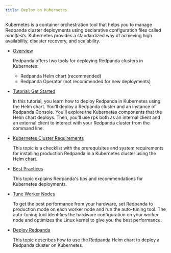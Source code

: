 ```yaml
---
title: Deploy on Kubernetes
---
```


<head>
    <meta name="title" content="Deploy on Kubernetes | Redpanda Docs"/>
    <meta name="description" content="Deploy on Kubernetes."/>
</head>

Kubernetes is a container orchestration tool that helps you to manage Redpanda cluster deployments using declarative configuration files called _manifests_. Kubernetes provides a standardized way of achieving high availability, disaster recovery, and scalability.

- [Overview](../kubernetes/kubernetes-production-deployment)

    Redpanda offers two tools for deploying Redpanda clusters in Kubernetes:

    - Redpanda Helm chart (recommended)
    - Redpanda Operator (not recommended for new deployments)

- [Tutorial: Get Started](../kubernetes/get-started-dev)

    In this tutorial, you learn how to deploy Redpanda in Kubernetes using the Helm chart. You'll deploy a Redpanda cluster and an instance of Redpanda Console. You'll explore the Kubernetes components that the Helm chart deploys. Then, you'll use rpk both as an internal client and an external client to interact with your Redpanda cluster from the command line.

- [Kubernetes Cluster Requirements](../kubernetes/kubernetes-cluster-requirements)

    This topic is a checklist with the prerequisites and system requirements for installing production Redpanda in a Kubernetes cluster using the Helm chart.

- [Best Practices](../kubernetes/kubernetes-best-practices)

    This topic explains Redpanda's tips and recommendations for Kubernetes deployments.

- [Tune Worker Nodes](../kubernetes/kubernetes-tune-workers)

    To get the best performance from your hardware, set Redpanda to production mode on each worker node and run the auto-tuning tool. The auto-tuning tool identifies the hardware configuration on your worker node and optimizes the Linux kernel to give you the best performance.

- [Deploy Redpanda](../kubernetes/kubernetes-deploy)

    This topic describes how to use the Redpanda Helm chart to deploy a Redpanda cluster on Kubernetes.